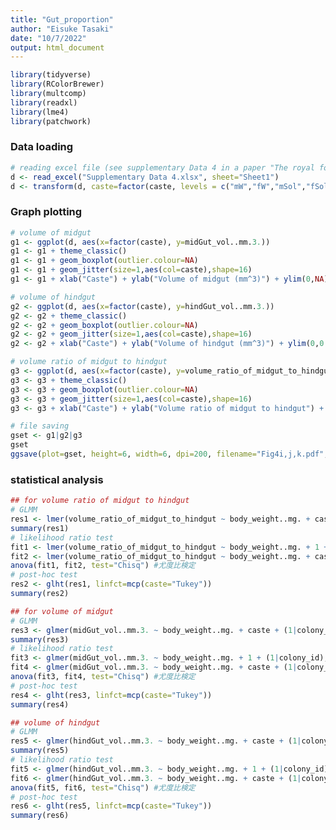 ```yaml
---
title: "Gut_proportion"
author: "Eisuke Tasaki"
date: "10/7/2022"
output: html_document
---
```


```r
library(tidyverse)
library(RColorBrewer)
library(multcomp)
library(readxl)
library(lme4)
library(patchwork)
```

### Data loading
```r
# reading excel file (see supplementary Data 4 in a paper "The royal food of termites")
d <- read_excel("Supplementary Data 4.xlsx", sheet="Sheet1")
d <- transform(d, caste=factor(caste, levels = c("mW","fW","mSol","fSol","PK","SQ")))
```

### Graph plotting
```r
# volume of midgut
g1 <- ggplot(d, aes(x=factor(caste), y=midGut_vol..mm.3.)) 
g1 <- g1 + theme_classic()
g1 <- g1 + geom_boxplot(outlier.colour=NA)
g1 <- g1 + geom_jitter(size=1,aes(col=caste),shape=16)
g1 <- g1 + xlab("Caste") + ylab("Volume of midgut (mm^3)") + ylim(0,NA)

# volume of hindgut
g2 <- ggplot(d, aes(x=factor(caste), y=hindGut_vol..mm.3.)) 
g2 <- g2 + theme_classic()
g2 <- g2 + geom_boxplot(outlier.colour=NA)
g2 <- g2 + geom_jitter(size=1,aes(col=caste),shape=16)
g2 <- g2 + xlab("Caste") + ylab("Volume of hindgut (mm^3)") + ylim(0,0.8)

# volume ratio of midgut to hindgut
g3 <- ggplot(d, aes(x=factor(caste), y=volume_ratio_of_midgut_to_hindgut)) 
g3 <- g3 + theme_classic()
g3 <- g3 + geom_boxplot(outlier.colour=NA)
g3 <- g3 + geom_jitter(size=1,aes(col=caste),shape=16)
g3 <- g3 + xlab("Caste") + ylab("Volume ratio of midgut to hindgut") + ylim(0,1)

# file saving
gset <- g1|g2|g3
gset
ggsave(plot=gset, height=6, width=6, dpi=200, filename="Fig4i,j,k.pdf", useDingbats=FALSE)
```

### statistical analysis
```r
## for volume ratio of midgut to hindgut
# GLMM
res1 <- lmer(volume_ratio_of_midgut_to_hindgut ~ body_weight..mg. + caste + (1|colony_id), data=d)
summary(res1)
# likelihood ratio test
fit1 <- lmer(volume_ratio_of_midgut_to_hindgut ~ body_weight..mg. + 1 + (1|colony_id), data=d)
fit2 <- lmer(volume_ratio_of_midgut_to_hindgut ~ body_weight..mg. + caste + (1|colony_id), data=d)
anova(fit1, fit2, test="Chisq") #尤度比検定
# post-hoc test
res2 <- glht(res1, linfct=mcp(caste="Tukey"))
summary(res2)

## for volume of midgut
# GLMM
res3 <- glmer(midGut_vol..mm.3. ~ body_weight..mg. + caste + (1|colony_id), family="Gamma", data=d)
summary(res3)
# likelihood ratio test
fit3 <- glmer(midGut_vol..mm.3. ~ body_weight..mg. + 1 + (1|colony_id), family="Gamma", data=d)
fit4 <- glmer(midGut_vol..mm.3. ~ body_weight..mg. + caste + (1|colony_id), family="Gamma", data=d)
anova(fit3, fit4, test="Chisq") #尤度比検定
# post-hoc test
res4 <- glht(res3, linfct=mcp(caste="Tukey"))
summary(res4)

## volume of hindgut
# GLMM
res5 <- glmer(hindGut_vol..mm.3. ~ body_weight..mg. + caste + (1|colony_id), family="Gamma", data=d)
summary(res5)
# likelihood ratio test
fit5 <- glmer(hindGut_vol..mm.3. ~ body_weight..mg. + 1 + (1|colony_id), family="Gamma", data=d)
fit6 <- glmer(hindGut_vol..mm.3. ~ body_weight..mg. + caste + (1|colony_id), family="Gamma", data=d)
anova(fit5, fit6, test="Chisq") #尤度比検定
# post-hoc test
res6 <- glht(res5, linfct=mcp(caste="Tukey"))
summary(res6)
```

